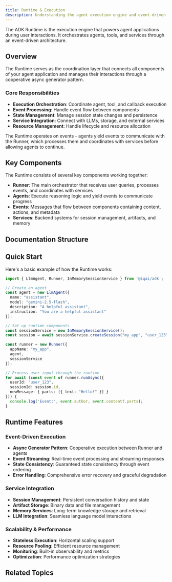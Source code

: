 ```yaml
---
title: Runtime & Execution
description: Understanding the agent execution engine and event-driven architecture
---
```



The ADK Runtime is the execution engine that powers agent applications during user interactions. It orchestrates agents, tools, and services through an event-driven architecture.

## Overview

The Runtime serves as the coordination layer that connects all components of your agent application and manages their interactions through a cooperative async generator pattern.

### Core Responsibilities

- **Execution Orchestration**: Coordinate agent, tool, and callback execution
- **Event Processing**: Handle event flow between components
- **State Management**: Manage session state changes and persistence
- **Service Integration**: Connect with LLMs, storage, and external services
- **Resource Management**: Handle lifecycle and resource allocation

<Callout type="info" title="Event-Driven Architecture">
The Runtime operates on events - agents yield events to communicate with the Runner, which processes them and coordinates with services before allowing agents to continue.
</Callout>

## Key Components

The Runtime consists of several key components working together:

- **Runner**: The main orchestrator that receives user queries, processes events, and coordinates with services
- **Agents**: Execute reasoning logic and yield events to communicate progress
- **Events**: Messages that flow between components containing content, actions, and metadata
- **Services**: Backend systems for session management, artifacts, and memory

## Documentation Structure

<Cards>
  <Card
    title="🔄 Event Loop"
    description="Understanding the cooperative async generator pattern and event flow"
    href="/docs/framework/runtime/event-loop"
  />

  <Card
    title="📋 Invocation Lifecycle"
    description="Complete lifecycle from user query to response completion"
    href="/docs/framework/runtime/invocation-lifecycle"
  />

  <Card
    title="🧩 Components"
    description="Detailed look at Runner, agents, events, and services"
    href="/docs/framework/runtime/components"
  />


</Cards>

## Quick Start

Here's a basic example of how the Runtime works:

```typescript
import { LlmAgent, Runner, InMemorySessionService } from '@iqai/adk';

// Create an agent
const agent = new LlmAgent({
  name: "assistant",
  model: "gemini-2.5-flash",
  description: "A helpful assistant",
  instruction: "You are a helpful assistant"
});

// Set up runtime components
const sessionService = new InMemorySessionService();
const session = await sessionService.createSession("my_app", "user_123");

const runner = new Runner({
  appName: "my_app",
  agent,
  sessionService
});

// Process user input through the runtime
for await (const event of runner.runAsync({
  userId: "user_123",
  sessionId: session.id,
  newMessage: { parts: [{ text: "Hello!" }] }
})) {
  console.log('Event:', event.author, event.content?.parts);
}
```

## Runtime Features

### Event-Driven Execution

- **Async Generator Pattern**: Cooperative execution between Runner and agents
- **Event Streaming**: Real-time event processing and streaming responses
- **State Consistency**: Guaranteed state consistency through event ordering
- **Error Handling**: Comprehensive error recovery and graceful degradation

### Service Integration

- **Session Management**: Persistent conversation history and state
- **Artifact Storage**: Binary data and file management
- **Memory Services**: Long-term knowledge storage and retrieval
- **LLM Integration**: Seamless language model interactions

### Scalability & Performance

- **Stateless Execution**: Horizontal scaling support
- **Resource Pooling**: Efficient resource management
- **Monitoring**: Built-in observability and metrics
- **Optimization**: Performance optimization strategies

## Related Topics

<Cards>
  <Card
    title="🤖 Agents"
    description="Learn how agents integrate with runtime execution"
    href="/docs/framework/agents"
  />

  <Card
    title="💬 Sessions"
    description="Session management and state persistence"
    href="/docs/framework/sessions"
  />

  <Card
    title="📋 Callbacks"
    description="Lifecycle hooks and execution control"
    href="/docs/framework/callbacks"
  />

  <Card
    title="🔧 Tools"
    description="Tool integration within the runtime"
    href="/docs/framework/tools"
  />
</Cards>